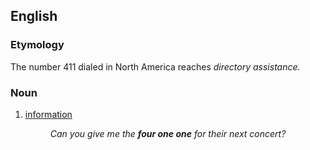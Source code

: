 ==English==

===Etymology===
The number 411 dialed in North America reaches ''directory assistance.''

===Noun===
{{en-noun|head=[[four]] [[one]] one|-}}

# {{slang|US}} [[information]]
#:''Can you give me the '''four one one''' for their next concert?''